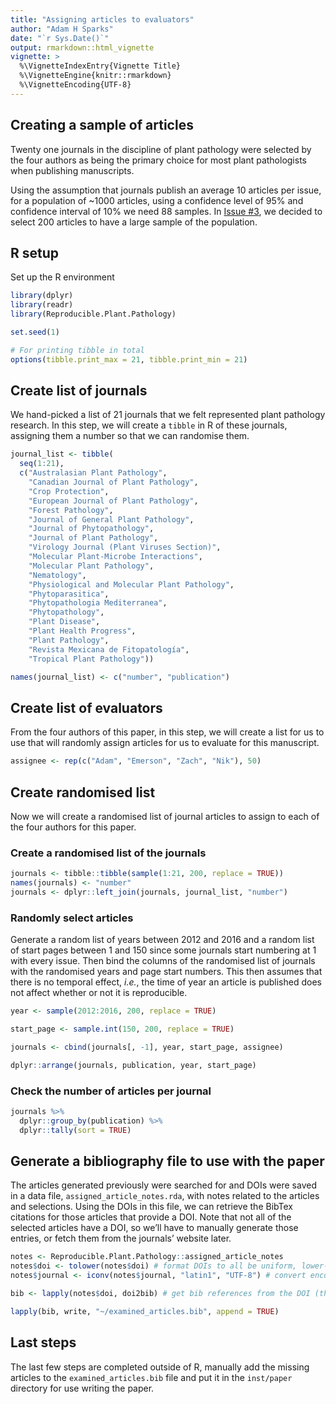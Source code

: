```yaml
---
title: "Assigning articles to evaluators"
author: "Adam H Sparks"
date: "`r Sys.Date()`"
output: rmarkdown::html_vignette
vignette: >
  %\VignetteIndexEntry{Vignette Title}
  %\VignetteEngine{knitr::rmarkdown}
  %\VignetteEncoding{UTF-8}
---
```


## Creating a sample of articles

Twenty one journals in the discipline of plant pathology were selected by the four authors as being the primary choice for most plant pathologists when publishing manuscripts.

Using the assumption that journals publish an average 10 articles per issue, for a population of ~1000 articles, using a confidence level of 95% and confidence interval of 10% we need 88 samples. In [Issue #3](https://github.com/adamhsparks/Reproducible-Research-in-Plant-Pathology/issues/3), we decided to select 200 articles to have a large sample of the population.

## R setup
Set up the R environment

```r
library(dplyr)
library(readr)
library(Reproducible.Plant.Pathology)

set.seed(1)

# For printing tibble in total
options(tibble.print_max = 21, tibble.print_min = 21)
```
## Create list of journals

We hand-picked a list of 21 journals that we felt represented plant pathology research. In this step, we will create a `tibble` in R of these journals, assigning them a number so that we can randomise them.

```r
journal_list <- tibble(
  seq(1:21),
  c("Australasian Plant Pathology",
    "Canadian Journal of Plant Pathology",
    "Crop Protection",
    "European Journal of Plant Pathology",
    "Forest Pathology",
    "Journal of General Plant Pathology",
    "Journal of Phytopathology",
    "Journal of Plant Pathology",
    "Virology Journal (Plant Viruses Section)",
    "Molecular Plant-Microbe Interactions",
    "Molecular Plant Pathology",
    "Nematology",
    "Physiological and Molecular Plant Pathology",
    "Phytoparasitica",
    "Phytopathologia Mediterranea",
    "Phytopathology",
    "Plant Disease",
    "Plant Health Progress",
    "Plant Pathology",
    "Revista Mexicana de Fitopatología",
    "Tropical Plant Pathology"))

names(journal_list) <- c("number", "publication")
```

## Create list of evaluators

From the four authors of this paper, in this step, we will create a list for us to use that will randomly assign articles for us to evaluate for this manuscript.

```r
assignee <- rep(c("Adam", "Emerson", "Zach", "Nik"), 50)

```

## Create randomised list

Now we will create a randomised list of journal articles to assign to each of the four authors for this paper.

### Create a randomised list of the journals

```r
journals <- tibble::tibble(sample(1:21, 200, replace = TRUE))
names(journals) <- "number"
journals <- dplyr::left_join(journals, journal_list, "number")
```

### Randomly select articles

Generate a random list of years between 2012 and 2016 and a random list of start pages between 1 and 150 since some journals start numbering at 1 with every issue. Then bind the columns of the randomised list of journals with the randomised years and page start numbers. This then assumes that there is no temporal effect, _i.e._, the time of year an article is published does not affect whether or not it is reproducible.


```r

year <- sample(2012:2016, 200, replace = TRUE)

start_page <- sample.int(150, 200, replace = TRUE)

journals <- cbind(journals[, -1], year, start_page, assignee)

dplyr::arrange(journals, publication, year, start_page)

```

### Check the number of articles per journal

```r
journals %>%  
  dplyr::group_by(publication) %>% 
  dplyr::tally(sort = TRUE) 
```

## Generate a bibliography file to use with the paper

The articles generated previously were searched for and DOIs were saved in a data file, `assigned_article_notes.rda`, with notes related to the articles and selections. Using the DOIs in this file, we can retrieve the BibTex citations for those articles that provide a DOI. Note that not all of the selected articles have a DOI, so we'll have to manually generate those entries, or fetch them from the journals' website later.

```r

notes <- Reproducible.Plant.Pathology::assigned_article_notes
notes$doi <- tolower(notes$doi) # format DOIs to all be uniform, lower-case
notes$journal <- iconv(notes$journal, "latin1", "UTF-8") # convert encodings for text with accents

bib <- lapply(notes$doi, doi2bib) # get bib references from the DOI (that exist)

lapply(bib, write, "~/examined_articles.bib", append = TRUE)

```

## Last steps

The last few steps are completed outside of R, manually add the missing articles
to the `examined_articles.bib` file and put it in the `inst/paper` directory
for use writing the paper.


